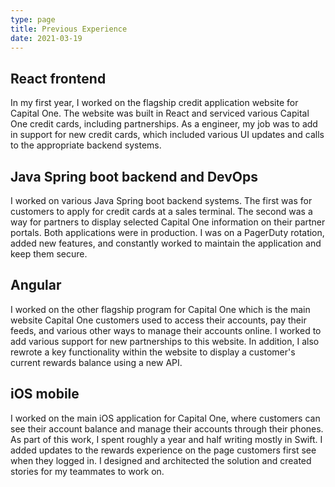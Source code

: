 ```yaml
---
type: page
title: Previous Experience
date: 2021-03-19
---
```


## React frontend
In my first year, I worked on the flagship credit application website for Capital One.
The website was built in React and serviced various Capital One credit cards, including
partnerships. As a engineer, my job was to add in support for new credit cards, which included
various UI updates and calls to the appropriate backend systems.

## Java Spring boot backend and DevOps
I worked on various Java Spring boot backend systems. The first was for customers to apply for credit cards 
at a sales terminal. The second was a way for partners to display selected Capital One information on their partner 
portals. Both applications were in production. I was on a PagerDuty rotation, added new features, and constantly
worked to maintain the application and keep them secure.

## Angular
I worked on the other flagship program for Capital One which is the main website Capital One customers
used to access their accounts, pay their feeds, and various other ways to manage their accounts online.
I worked to add various support for new partnerships to this website. In addition, I also rewrote a key functionality
within the website to display a customer's current rewards balance using a new API.

## iOS mobile
I worked on the main iOS application for Capital One, where customers can see their account balance and manage their accounts
through their phones. As part of this work, I spent roughly a year and half writing mostly in Swift. I added updates to the 
rewards experience on the page customers first see when they logged in. I designed and architected the solution and created 
stories for my teammates to work on.
